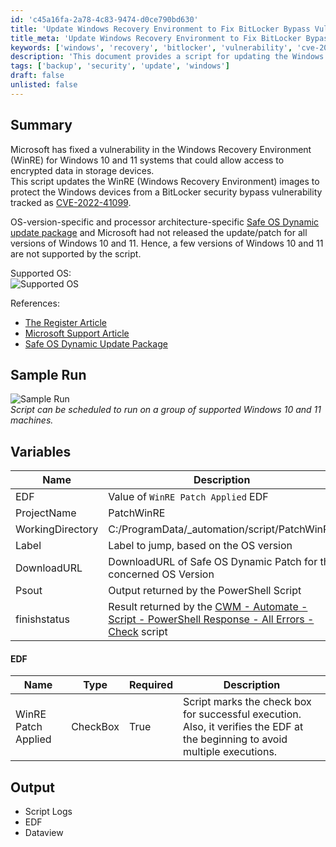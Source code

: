 ```yaml
---
id: 'c45a16fa-2a78-4c83-9474-d0ce790bd630'
title: 'Update Windows Recovery Environment to Fix BitLocker Bypass Vulnerability'
title_meta: 'Update Windows Recovery Environment to Fix BitLocker Bypass Vulnerability'
keywords: ['windows', 'recovery', 'bitlocker', 'vulnerability', 'cve-2022-41099', 'update', 'security']
description: 'This document provides a script for updating the Windows Recovery Environment (WinRE) to address a BitLocker security bypass vulnerability (CVE-2022-41099) in Windows 10 and 11. It includes details on supported OS versions, variables used in the script, sample run outputs, and references for further information.'
tags: ['backup', 'security', 'update', 'windows']
draft: false
unlisted: false
---
```

## Summary

Microsoft has fixed a vulnerability in the Windows Recovery Environment (WinRE) for Windows 10 and 11 systems that could allow access to encrypted data in storage devices.  
This script updates the WinRE (Windows Recovery Environment) images to protect the Windows devices from a BitLocker security bypass vulnerability tracked as [CVE-2022-41099](https://msrc.microsoft.com/update-guide/vulnerability/CVE-2022-41099).

OS-version-specific and processor architecture-specific [Safe OS Dynamic update package](https://www.catalog.update.microsoft.com/Search.aspx?q=Safe%20OS) and Microsoft had not released the update/patch for all versions of Windows 10 and 11. Hence, a few versions of Windows 10 and 11 are not supported by the script.

Supported OS:  
![Supported OS](../../../static/img/KB5025175---CVE-2022-41099---Update-WinRE-partition---Bitlocker-Fix/image_1.png)

References:  
- [The Register Article](https://www.theregister.com/2023/03/19/microsoft_fix_bitlocker_bypass/)  
- [Microsoft Support Article](https://support.microsoft.com/en-us/topic/kb5025175-updating-the-winre-partition-on-deployed-devices-to-address-security-vulnerabilities-in-cve-2022-41099-ba6621fa-5a9f-48f1-9ca3-e13eb56fb589)  
- [Safe OS Dynamic Update Package](https://www.catalog.update.microsoft.com/Search.aspx?q=Safe%20OS)  

## Sample Run

![Sample Run](../../../static/img/KB5025175---CVE-2022-41099---Update-WinRE-partition---Bitlocker-Fix/image_2.png)  
*Script can be scheduled to run on a group of supported Windows 10 and 11 machines.*

## Variables

| Name               | Description                                                               |
|--------------------|---------------------------------------------------------------------------|
| EDF                | Value of `WinRE Patch Applied` EDF                                       |
| ProjectName        | PatchWinRE                                                               |
| WorkingDirectory    | C:/ProgramData/_automation/script/PatchWinRE                            |
| Label              | Label to jump, based on the OS version                                   |
| DownloadURL        | DownloadURL of Safe OS Dynamic Patch for the concerned OS Version       |
| Psout              | Output returned by the PowerShell Script                                  |
| finishstatus       | Result returned by the [CWM - Automate - Script - PowerShell Response - All Errors - Check](https://proval.itglue.com/DOC-5078775-11738521) script |

#### EDF

| Name                  | Type      | Required | Description                                                                 |
|-----------------------|-----------|----------|-----------------------------------------------------------------------------|
| WinRE Patch Applied    | CheckBox  | True     | Script marks the check box for successful execution. Also, it verifies the EDF at the beginning to avoid multiple executions. |

## Output

- Script Logs
- EDF
- Dataview












